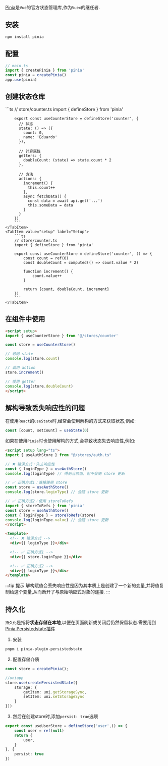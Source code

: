 [Pinia](https://pinia.vuejs.org/zh/)是`Vue`的官方状态管理库,作为`Vuex`的继任者.

## 安装

```bash
npm install pinia
```

## 配置

```ts
// main.ts
import { createPinia } from 'pinia'
const pinia = createPinia()
app.use(pinia)
```

## 创建状态仓库


<Tabs>
    <TabItem value="original" label="原生" default>
        ```ts
        // store/counter.ts
        import { defineStore } from 'pinia'

        export const useCounterStore = defineStore('counter', {
          // 状态
          state: () => ({
            count: 0,
            name: 'Eduardo'
          }),

          // 计算属性
          getters: {
            doubleCount: (state) => state.count * 2
          },

          // 方法
          actions: {
            increment() {
              this.count++
            },
            async fetchData() {
              const data = await api.get('...')
              this.someData = data
            }
          }
        })
        ```
    </TabItem>
    <TabItem value="setup" label="Setup">
        ```ts
        // store/counter.ts
        import { defineStore } from 'pinia'

        export const useCounterStore = defineStore('counter', () => {
            const count = ref(0)
            const doubleCount = computed(() => count.value * 2)

            function increment() {
                count.value++
            }

            return {count, doubleCount, increment}
        })
        ```
    </TabItem>
</Tabs>

## 在组件中使用

```html
<script setup>
import { useCounterStore } from '@/stores/counter'

const store = useCounterStore()

// 访问 state
console.log(store.count)

// 调用 action
store.increment()

// 使用 getter
console.log(store.doubleCount)
</script>
```

## 解构导致丢失响应性的问题

在使用`React`的`useState`时,经常会使用解构的方式来获取状态,例如:

```ts
const [count, setCount] = useState(0)
```

如果在使用`Pinia`时也使用解构的方式,会导致状态失去响应性,例如:

```html
<script setup lang="ts">
import { useAuthStore } from "@/stores/auth.ts"

// ❌ 错误方式：失去响应性
const { loginType } = useAuthStore()
console.log(loginType) // 得到当前值，但不会随 store 更新

// ✅ 正确方式1：直接使用 store
const store = useAuthStore()
console.log(store.loginType) // 会随 store 更新

// ✅ 正确方式2：使用 storeToRefs
import { storeToRefs } from 'pinia'
const store = useAuthStore()
const { loginType } = storeToRefs(store)
console.log(loginType.value) // 会随 store 更新
</script>

<template>
  <!-- ❌ 错误方式 -->
  <div>{{ loginType }}</div>

  <!-- ✅ 正确方式1 -->
  <div>{{ store.loginType }}</div>

  <!-- ✅ 正确方式2 -->
  <div>{{ loginType }}</div>
</template>
```

:::tip 提示
解构赋值会丢失响应性是因为其本质上是创建了一个新的变量,并将值复制给这个变量,从而断开了与原始响应式对象的连接.
:::


## 持久化

`持久化`是指将**状态存储在本地**,以便在页面刷新或关闭后仍然保留状态.需要用到[Pinia Persistedstate插件](https://prazdevs.github.io/pinia-plugin-persistedstate/zh/)

1. 安装

```bash
pnpm i pinia-plugin-persistedstate
```

2. 配置存储介质

```ts
const store = createPinia();

//uniapp
store.use(createPersistedState({
    storage: {
        getItem: uni.getStorageSync,
        setItem: uni.setStorageSync
    }
}))
```

3. 然后在创建store时,添加`persist: true`选项

```ts
export const useUserStore = defineStore('user',() => {
    const user = ref(null)
    return {
        user,
    }
}, {
    persist: true
})
```
